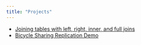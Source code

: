 ```yaml
---
title: "Projects"
---
```


* [Joining tables with left, right, inner, and full joins](RevealTS.qmd)
* [Bicycle Sharing Replication Demo](https://stt2860-f2024.github.io/bicycle-sharing-hudsontm/BikeSharing.html)